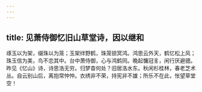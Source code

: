 ```yaml
---
---
---
```

title: 见萧侍御忆旧山草堂诗，因以继和
---



琢玉以为架，缀珠以为笼；玉架绊野鹤，珠笼锁冥鸿。鸿思云外天，鹤忆松上风；珠玉信为美，鸟不恋其中。台中萧侍御，心与鸿鹤同。晚起慵冠豸，闲行厌避骢。昨见《忆山》诗，诗思浩无穷。归梦杳何处？旧居洛水东。秋闲杉桂林，春老芝术丛。自云别山后，离抱常忡忡。衣绣非不荣，持宪非不雄；所乐不在此，怅望草堂空！